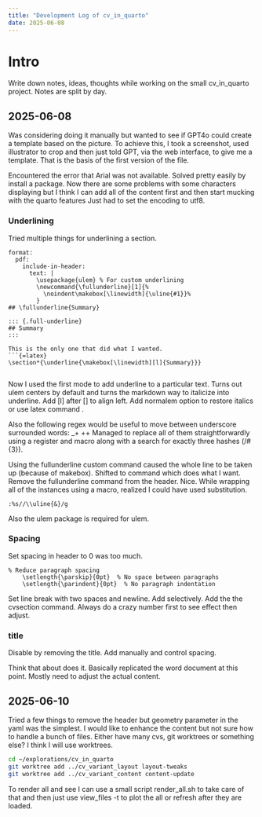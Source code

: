 ```yaml
---
title: "Development Log of cv_in_quarto"
date: 2025-06-08
---
```


# Intro

Write down notes, ideas, thoughts while working on the small cv_in_quarto project.
Notes are split by day.

## 2025-06-08
Was considering doing it manually but wanted to see if GPT4o could create a template based on the picture. To achieve this, I took a screenshot, used illustrator to crop and then just told GPT, via the web interface, to give me a template.
That is the basis of the first version of the file.

Encountered the error that Arial was not available. Solved pretty easily by install a package.
Now there are some problems with some characters displaying but I think I can add all of the content first and then start mucking with the quarto features
Just had to set the encoding to utf8.

### Underlining
Tried multiple things for underlining a section.
```quarto
format:
  pdf:
    include-in-header:
      text: |
        \usepackage{ulem} % For custom underlining
        \newcommand{\fullunderline}[1]{%
          \noindent\makebox[\linewidth]{\uline{#1}}%
        }
## \fullunderline{Summary}

::: {.full-underline}
## Summary
:::

This is the only one that did what I wanted.
```{=latex}
\section*{\underline{\makebox[\linewidth][l]{Summary}}}
```
```
```
Now I used the first mode to add underline to a particular text. Turns out ulem centers by default and turns the markdown way to italicize into underline.
Add [l] after [\linewidth] to align left.
Add normalem option to restore italics or use latex command \textit{}.

Also the following regex would be useful to move between underscore surrounded words: _\w\+ \+\w\+
Managed to replace all of them straightforwardly using a register and macro along with a search for exactly three hashes (/#\{3}).

Using the fullunderline custom command caused the whole line to be taken up (because of makebox). Shifted to \uline{} command which does what I want. Remove the fullunderline command from the header. Nice.
While wrapping all of the instances using a macro, realized I could have used substitution.
```vim
:%s//\\uline{&}/g
```
Also the ulem package is required for ulem.

### Spacing
Set spacing in header to 0 was too much.
```quarto
% Reduce paragraph spacing
    \setlength{\parskip}{0pt}  % No space between paragraphs
    \setlength{\parindent}{0pt}  % No paragraph indentation
```
Set line break with two spaces and newline. Add \vspace{-1.3em} selectively. Add \vspace the the cvsection command.
Always do a crazy number first to see effect then adjust.

### title
Disable by removing the title. Add manually and control spacing.

Think that about does it. Basically replicated the word document at this point. Mostly need to adjust the actual content.

## 2025-06-10
Tried a few things to remove the header but geometry parameter in the yaml was the simplest.
I would like to enhance the content but not sure how to handle a bunch of files. Either have many cvs, git worktrees or something else?
I think I will use worktrees.

```bash
cd ~/explorations/cv_in_quarto
git worktree add ../cv_variant_layout layout-tweaks
git worktree add ../cv_variant_content content-update
```
To render all and see I can use a small script render_all.sh to take care of that and then just use view_files -t to plot the all or refresh after they are loaded.


